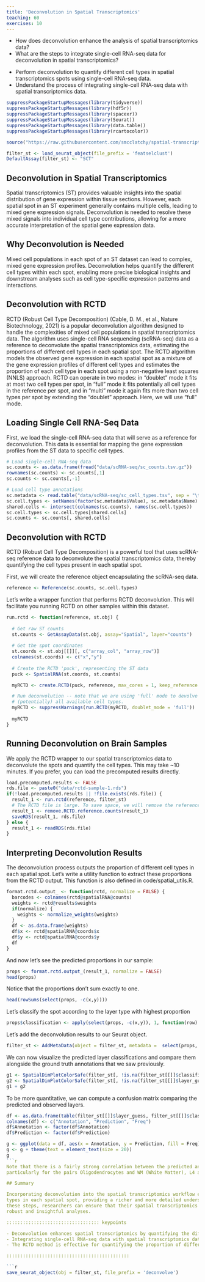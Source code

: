 ```yaml
---
title: 'Deconvolution in Spatial Transcriptomics'
teaching: 60
exercises: 10
---
```


:::::::::::::::::::::::::::::::::::::: questions 

- How does deconvolution enhance the analysis of spatial transcriptomics data?
- What are the steps to integrate single-cell RNA-seq data for deconvolution in spatial transcriptomics?

::::::::::::::::::::::::::::::::::::::::::::::::

::::::::::::::::::::::::::::::::::::: objectives

- Perform deconvolution to quantify different cell types in spatial transcriptomics spots using single-cell RNA-seq data.
- Understand the process of integrating single-cell RNA-seq data with spatial transcriptomics data.

::::::::::::::::::::::::::::::::::::::::::::::::

```r
suppressPackageStartupMessages(library(tidyverse))
suppressPackageStartupMessages(library(hdf5r))
suppressPackageStartupMessages(library(spacexr))
suppressPackageStartupMessages(library(Seurat))
suppressPackageStartupMessages(library(data.table))
suppressPackageStartupMessages(library(rcartocolor))

source("https://raw.githubusercontent.com/smcclatchy/spatial-transcriptomics/main/code/spatial_utils.R")

filter_st <- load_seurat_object(file_prefix = 'featselclust')
DefaultAssay(filter_st) <- "SCT"

```

## Deconvolution in Spatial Transcriptomics

Spatial transcriptomics (ST) provides valuable insights into the spatial distribution of gene expression within tissue
sections. However, each spatial spot in an ST experiment generally contains multiple cells, leading to mixed gene expression
signals. Deconvolution is needed to resolve these mixed signals into individual cell type contributions, allowing for a
more accurate interpretation of the spatial gene expression data.

## Why Deconvolution is Needed

Mixed cell populations in each spot of an ST dataset can lead to complex, mixed gene expression profiles. Deconvolution
helps quantify the different cell types within each spot, enabling more precise biological insights and downstream analyses
such as cell type-specific expression patterns and interactions.

## Deconvolution with RCTD

RCTD (Robust Cell Type Decomposition) (Cable, D. M., et al., Nature Biotechnology, 2021) is a popular deconvolution
algorithm designed to handle the complexities of mixed cell populations in spatial transcriptomics data. The algorithm uses
single-cell RNA sequencing (scRNA-seq) data as a reference to deconvolute the spatial transcriptomics data, estimating the
proportions of different cell types in each spatial spot. The RCTD algorithm models the observed gene expression in each
spatial spot as a mixture of the gene expression profiles of different cell types and estimates the proportion of each cell
type in each spot using a non-negative least squares (NNLS) approach. RCTD can operate in two modes: in "doublet" mode it fits at most two cell types per spot, in "full" mode it fits potentially all cell types in the reference per spot, and in "multi" mode it again fits more than two cell types per spot by extending the "doublet" approach. Here, we will use "full" mode.

## Loading Single Cell RNA-Seq Data

First, we load the single-cell RNA-seq data that will serve as a reference for deconvolution. This data is essential for
mapping the gene expression profiles from the ST data to specific cell types.

```r
# Load single-cell RNA-seq data
sc.counts <- as.data.frame(fread("data/scRNA-seq/sc_counts.tsv.gz"))
rownames(sc.counts) <- sc.counts[,1]
sc.counts <- sc.counts[,-1]

# Load cell type annotations
sc.metadata <- read.table("data/scRNA-seq/sc_cell_types.tsv", sep = "\t", header = TRUE, quote = "", stringsAsFactors = FALSE)
sc.cell.types <- setNames(factor(sc.metadata$Value), sc.metadata$Name)
shared.cells <- intersect(colnames(sc.counts), names(sc.cell.types))
sc.cell.types <- sc.cell.types[shared.cells]
sc.counts <- sc.counts[, shared.cells]
```

## Deconvolution with RCTD

RCTD (Robust Cell Type Decomposition) is a powerful tool that uses scRNA-seq reference data to deconvolute the spatial
transcriptomics data, thereby quantifying the cell types present in each spatial spot.

First, we will create the reference object encapsulating the scRNA-seq data.

```r
reference <- Reference(sc.counts, sc.cell.types)
```


Let's write a wrapper function that performs RCTD deconvolution. This will facilitate
you running RCTD on other samples within this dataset.

```r
run.rctd <- function(reference, st.obj) {
  
  # Get raw ST counts
  st.counts <- GetAssayData(st.obj, assay="Spatial", layer="counts")
  
  # Get the spot coordinates
  st.coords <- st.obj[[]][, c("array_col", "array_row")]
  colnames(st.coords) <- c("x","y")
    
  # Create the RCTD 'puck', representing the ST data
  puck <- SpatialRNA(st.coords, st.counts)

  myRCTD <- create.RCTD(puck, reference, max_cores = 1, keep_reference = TRUE)

  # Run deconvolution -- note that we are using 'full' mode to devolve a spot into 
  # (potentially) all available cell types.
  myRCTD <- suppressWarnings(run.RCTD(myRCTD, doublet_mode = 'full'))
  
  myRCTD
}
```
## Running Deconvolution on Brain Samples

We apply the RCTD wrapper to our spatial transcriptomics data to deconvolute the spots and quantify the cell types. This may take ~10 minutes. If you prefer, you can load the precomputed results directly.

```r

load.precomputed.results <- FALSE
rds.file <- paste0("data/rctd-sample-1.rds")
if(!load.precomputed.results || !file.exists(rds.file)) {
  result_1 <- run.rctd(reference, filter_st)
  # The RCTD file is large. To save space, we will remove the reference counts.
  result_1 <- remove.RCTD.reference.counts(result_1)
  saveRDS(result_1, rds.file)
} else {
  result_1 <- readRDS(rds.file)
}
```

## Interpreting Deconvolution Results

The deconvolution process outputs the proportion of different cell types in each spatial spot.
Let's write a utility function to extract these proportions from the RCTD output. This function is also
defined in code/spatial_utils.R.

```r
format.rctd.output_ <- function(rctd, normalize = FALSE) {
  barcodes <- colnames(rctd@spatialRNA@counts)
  weights <- rctd@results$weights
  if(normalize) {
    weights <- normalize_weights(weights)
  }
  df <- as.data.frame(weights)
  df$x <- rctd@spatialRNA@coords$x
  df$y <- rctd@spatialRNA@coords$y
  df
}
```

And now let's see the predicted proportions in our sample:
```r
props <- format.rctd.output_(result_1, normalize = FALSE)
head(props)
```

Notice that the proportions don't sum exactly to one.
```r
head(rowSums(select(props, -c(x,y))))
```

Let's classify the spot according to the layer type with highest proportion
```r
props$classification <- apply(select(props, -c(x,y)), 1, function(row) names(row)[which.max(row)])
```
Let's add the deconvolution results to our Seurat object.

```r
filter_st <- AddMetaData(object = filter_st, metadata =  select(props, -c(x,y)))
```

We can now visualize the predicted layer classifications and compare them alongside
the ground truth annotations that we saw previously.

```r
g1 <- SpatialDimPlotColorSafe(filter_st[, !is.na(filter_st[[]]$classification)], "classification")
g2 <- SpatialDimPlotColorSafe(filter_st[, !is.na(filter_st[[]]$layer_guess)], "layer_guess")
g1 + g2
```

To be more quantitative, we can compute a confusion matrix comparing the predicted and observed
layers.
```r
df <- as.data.frame(table(filter_st[[]]$layer_guess, filter_st[[]]$classification))
colnames(df) <- c("Annotation", "Prediction", "Freq")
df$Annotation <- factor(df$Annotation)
df$Prediction <- factor(df$Prediction)

g <- ggplot(data = df, aes(x = Annotation, y = Prediction, fill = Freq)) + geom_tile()
g <- g + theme(text = element_text(size = 20))
g
```r

Note that there is a fairly strong correlation between the predicted and observed layers,
particularly for the pairs Oligodendrocytes and WM (White Matter), L4 and Layer 4, and L2-3 and Layer 3.

## Summary

Incorporating deconvolution into the spatial transcriptomics workflow enhances the ability to quantify the different cell
types in each spatial spot, providing a richer and more detailed understanding of the tissue architecture. By following
these steps, researchers can ensure that their spatial transcriptomics data is accurately deconvoluted, leading to more
robust and insightful analyses.

:::::::::::::::::::::::::::::::::: keypoints

- Deconvolution enhances spatial transcriptomics by quantifying the different cell types within spatial spots.
- Integrating single-cell RNA-seq data with spatial transcriptomics data is essential for accurate deconvolution.
- The RCTD method is effective for quantifying the proportion of different cell types in spatial transcriptomics data.

:::::::::::::::::::::::::::::::::::::::::::::

```r
save_seurat_object(obj = filter_st, file_prefix = 'deconvolve')
```

